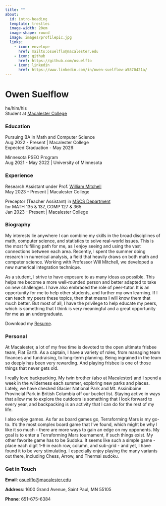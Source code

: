 ```yaml
---
title: ""
about:
  id: intro-heading
  template: trestles
  image-width: 20em
  image-shape: round
  image: images/profilepic.jpg
  links:
    - icon: envelope
      href: mailto:osuelflo@macalester.edu
    - icon: github
      href: https://github.com/osuelflo
    - icon: linkedin
      href: https://www.linkedin.com/in/owen-suelflow-a5870421a/
---
```


:::{#intro-heading}

# Owen Suelflow

he/him/his <br>
Student at <a href="https://www.macalester.edu/" target="_blank" rel="noopener">Macalester College</a>

### Education

Pursuing BA in Math and Computer Science <br>
Aug 2022 - Present | Macalester College <br>
Expected Graduation - May 2026

Minnesota PSEO Program <br>
Aug 2021 - May 2022 | University of Minnesota

### Experience

Research Assistant under Prof. <a href="https://sites.google.com/macalester.edu/willmitchell/home?pli=1" target="_blank" rel="noopener">William Mitchell</a> <br>
May 2023 - Present | Macalester College

Preceptor (Teacher Assistant) in <a href="https://www.macalester.edu/mscs/" target="_blank" rel="noopener">MSCS Department</a> <br>
for MATH 135 & 137, COMP 127 & 365 <br>
Jan 2023 - Present | Macalester College
:::

### Biography

My interests lie anywhere I can combine my skills in the broad disciplines of math, computer science, and statistics to solve real-world issues. This is the most fulfilling path for me, as I enjoy seeing and using the vast connections between each area. Recently, I spent the summer doing research in numerical analysis, a field that heavily draws on both math and computer science. Working with Professor Will Mitchell, we developed a new numerical integration technique.

As a student, I strive to have exposure to as many ideas as possible. This helps me become a more well-rounded person and better adapted to take on new challenges. I have also embraced the role of peer-tutor. It is an opportunity for me to help other students, and further my own learning. If I can teach my peers these topics, then that means I will know them that much better. But most of all, I have the privilege to help educate my peers, which is something that I think is very meaningful and a great opportunity for me as an undergraduate.

<i class='bi-download'></i> Download my <a href="https://drive.google.com/file/d/1M0sfBfDka1ByY0_Nu66f_m-lAEeZvAd8/view?usp=sharing" target="_blank">Resume</a>.

### Personal

At Macalester, a lot of my free time is devoted to the open ultimate frisbee team, Flat Earth. As a captain, I have a variety of roles, from managing team finances and fundraising, to long-term planning. Being ingrained in the team so deeply has been very rewarding. And playing frisbee is one of those things that never gets old. 

I really love backpacking. My twin brother (also at Macalester) and I spend a week in the wilderness each summer, exploring new parks and places. Lately, we have checked Glacier National Park and Mt. Assiniboine Provincial Park in British Columbia off our bucket list. Staying active in ways that allow me to explore the outdoors is something that I look forward to every year, and backpacking is an activity that I can do for the rest of my life.

I also enjoy games. As far as board games go, Terraforming Mars is my go-to. It's the most complex board game that I've found, which might be why I like it so much - there are more ways to gain an edge on my opponents. My goal is to enter a Terraforming Mars tournament, if such things exist. My other favorite game has to be Sudoku. It seems like such a simple game - place each digit 1-9 in each row, column, and sub-grid - and yet, I have found it to be very stimulating. I especially enjoy playing the many variants out there, including Chess, Arrow, and Thermal sudoku. 

### Get in Touch

**Email**: <a href='mailto:osuelflo@macalester.edu'>osuelflo@macalester.edu</a>

**Address**: 1600 Grand Avenue, Saint Paul, MN 55105

**Phone**: 651-675-6384
